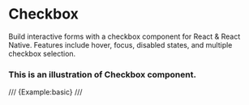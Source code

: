 # Checkbox
Build interactive forms with a checkbox component for React & React Native. Features include hover, focus, disabled states, and multiple checkbox selection.
### This is an illustration of Checkbox component.
/// {Example:basic} ///